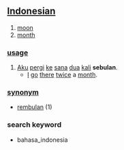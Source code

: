 == [[Indonesian]] ==

# [[moon]]
# [[month]]

=== [[usage]] ===
# [[aku|Aku]] [[pergi]] [[ke]] [[sana]] [[dua]] [[kali]] '''sebulan'''.
#* [[I]] [[go]] [[there]] [[twice]] a [[month]].

=== [[synonym]] ===
* [[rembulan]] (1)

===search keyword===
* bahasa_indonesia
